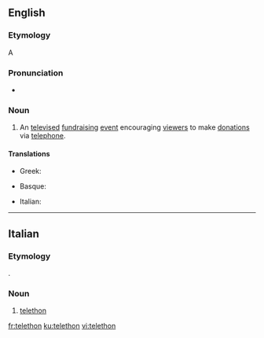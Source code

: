 ==English==

===Etymology===
A {{blend|telephone|marathon|nocap=1|lang=en}}

===Pronunciation===
* {{a|UK}} {{IPA|/ˈtɛl.əˌθɒn/|lang=en}}

===Noun===
{{en-noun}}

# An [[televise]]d [[fundraising]] [[event]] encouraging [[viewer]]s to make [[donation]]s via [[telephone]].

====Translations====
{{trans-top|television event}}
* Greek: {{t+|el|τηλεμαραθώνιος|m}}
{{trans-mid}}
{{trans-bottom}}

{{checktrans-top}}
* Basque: {{t-check|eu|teletoi}}
{{trans-mid}}
* Italian: {{t-check|it|teletono}}
{{trans-bottom}}

----

==Italian==

===Etymology===
{{bor|it|en|telethon}}.

===Noun===
{{head|it|noun|g=m|invariable}}

# [[#English|telethon]]

[[fr:telethon]]
[[ku:telethon]]
[[vi:telethon]]